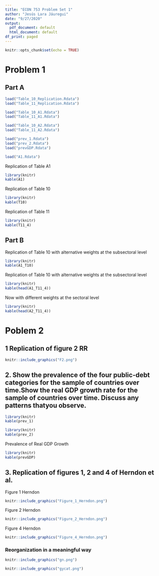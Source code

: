 ```yaml
---
title: "ECON 753 Problem Set 1"
author: "Jesús Lara Jáuregui"
date: "9/27/2020"
output:
  pdf_document: default
  html_document: default
df_print: paged
---
```


```r
knitr::opts_chunk$set(echo = TRUE)
```

# Problem 1
## Part A

``` r

load("Table_10_Replication.Rdata")
load("Table_11_Replication.Rdata")

load("Table_10_A1.Rdata")
load("Table_11_A1.Rdata")

load("Table_10_A2.Rdata")
load("Table_11_A2.Rdata")

load("prev_1.Rdata")
load("prev_2.Rdata")
load("prevGDP.Rdata")

load("A1.Rdata")
```

Replication of Table A1

```r
library(knitr)
kable(A1)
```

Replication of Table 10

```r
library(knitr)
kable(T10)
```

Replication of Table 11

```r
library(knitr)
kable(T11_4)
```

## Part B

Replication of Table 10 with alternative weights at the subsectoral level 

```r
library(knitr)
kable(A1_T10)
```

Replication of Table 10 with alternative weights at the subsectoral level 

```r
library(knitr)
kable(head(A1_T11_4))
```


Now with different weights at the sectoral level


```r
library(knitr)
kable(head(A2_T11_4))
```


# Poblem 2

## 1 Replication of figure 2 RR

```r
knitr::include_graphics("F2.png")
```

## 2. Show the prevalence of the four public-debt categories for the sample of countries over time.Show the real GDP growth rate for the sample of countries over time. Discuss any patterns thatyou observe. 

```r
library(knitr)
kable(prev_1)
```

```r
library(knitr)
kable(prev_2)
```

Prevalence of Real GDP Growth


```r
library(knitr)
kable(prevGDP)
```



## 3. Replication of figures 1, 2 and 4 of Herndon et al. 

Figure 1 Herndon
```r
knitr::include_graphics("Figure_1_Herndon.png")
```

Figure 2 Herndon

```r
knitr::include_graphics("Figure_2_Herndon.png")
```

Figure 4 Herndon

```r
knitr::include_graphics("Figure_4_Herndon.png")
```

### Reorganization in a meaningful way

```r
knitr::include_graphics("gn.png")
```

```r
knitr::include_graphics("gycat.png")
```
